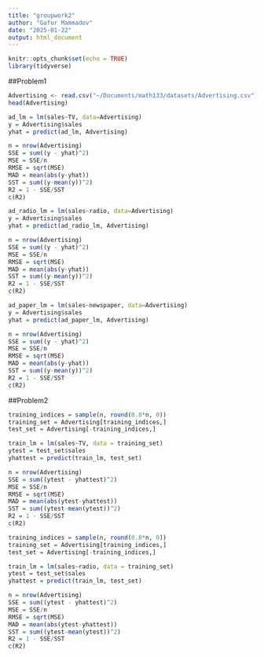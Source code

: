 ```yaml
---
title: "groupwork2"
author: "Gafur Mammadov"
date: "2025-01-22"
output: html_document
---
```


```r
knitr::opts_chunk$set(echo = TRUE)
library(tidyverse)
```

##Problem1

```r
Advertising <- read.csv("~/Documents/math133/datasets/Advertising.csv")
head(Advertising)
```

```r
ad_lm = lm(sales~TV, data=Advertising)
y = Advertising$sales
yhat = predict(ad_lm, Advertising)

n = nrow(Advertising)
SSE = sum((y - yhat)^2)
MSE = SSE/n
RMSE = sqrt(MSE)
MAD = mean(abs(y-yhat))
SST = sum((y-mean(y))^2)
R2 = 1 - SSE/SST
c(R2)
```
```r
ad_radio_lm = lm(sales~radio, data=Advertising)
y = Advertising$sales
yhat = predict(ad_radio_lm, Advertising)

n = nrow(Advertising)
SSE = sum((y - yhat)^2)
MSE = SSE/n
RMSE = sqrt(MSE)
MAD = mean(abs(y-yhat))
SST = sum((y-mean(y))^2)
R2 = 1 - SSE/SST
c(R2)
```
```r
ad_paper_lm = lm(sales~newspaper, data=Advertising)
y = Advertising$sales
yhat = predict(ad_paper_lm, Advertising)

n = nrow(Advertising)
SSE = sum((y - yhat)^2)
MSE = SSE/n
RMSE = sqrt(MSE)
MAD = mean(abs(y-yhat))
SST = sum((y-mean(y))^2)
R2 = 1 - SSE/SST
c(R2)
```

##Problem2

```r
training_indices = sample(n, round(0.8*n, 0))
training_set = Advertising[training_indices,]
test_set = Advertising[-training_indices,]

train_lm = lm(sales~TV, data = training_set)
ytest = test_set$sales
yhattest = predict(train_lm, test_set)

n = nrow(Advertising)
SSE = sum((ytest - yhattest)^2)
MSE = SSE/n
RMSE = sqrt(MSE)
MAD = mean(abs(ytest-yhattest))
SST = sum((ytest-mean(ytest))^2)
R2 = 1 - SSE/SST
c(R2)
```

```r
training_indices = sample(n, round(0.8*n, 0))
training_set = Advertising[training_indices,]
test_set = Advertising[-training_indices,]

train_lm = lm(sales~radio, data = training_set)
ytest = test_set$sales
yhattest = predict(train_lm, test_set)

n = nrow(Advertising)
SSE = sum((ytest - yhattest)^2)
MSE = SSE/n
RMSE = sqrt(MSE)
MAD = mean(abs(ytest-yhattest))
SST = sum((ytest-mean(ytest))^2)
R2 = 1 - SSE/SST
c(R2)
```